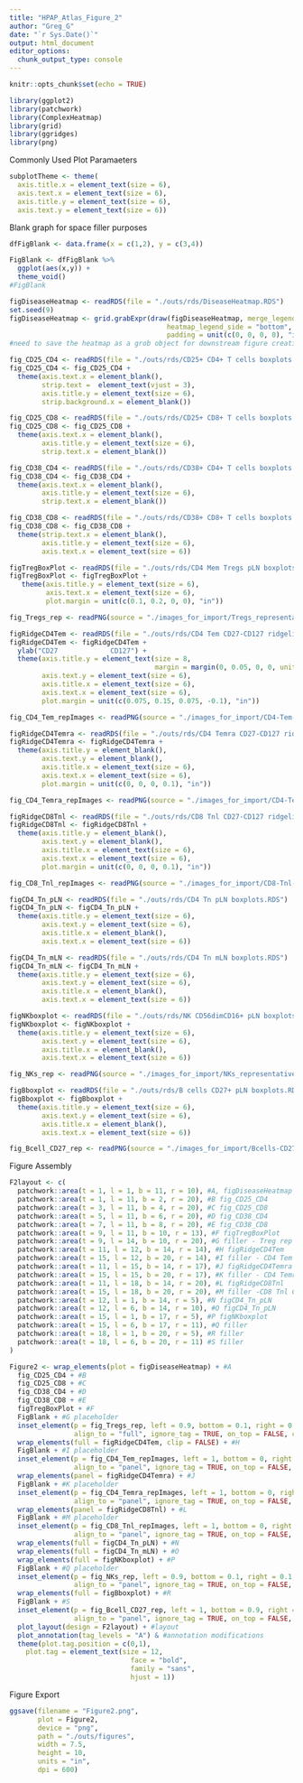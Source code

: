 ```yaml
---
title: "HPAP_Atlas_Figure_2"
author: "Greg_G"
date: "`r Sys.Date()`"
output: html_document
editor_options: 
  chunk_output_type: console
---
```


```r
knitr::opts_chunk$set(echo = TRUE)
```

```r
library(ggplot2)
library(patchwork)
library(ComplexHeatmap)
library(grid)
library(ggridges)
library(png)
```

Commonly Used Plot Paramaeters
```r
subplotTheme <- theme(
  axis.title.x = element_text(size = 6),
  axis.text.x = element_text(size = 6),
  axis.title.y = element_text(size = 6),
  axis.text.y = element_text(size = 6))
```

Blank graph for space filler purposes
```r
dfFigBlank <- data.frame(x = c(1,2), y = c(3,4))

FigBlank <- dfFigBlank %>%
  ggplot(aes(x,y)) +
  theme_void()
#FigBlank
```

```r
figDiseaseHeatmap <- readRDS(file = "./outs/rds/DiseaseHeatmap.RDS")
set.seed(9)
figDiseaseHeatmap <- grid.grabExpr(draw(figDiseaseHeatmap, merge_legends = TRUE, 
                                       heatmap_legend_side = "bottom", 
                                       padding = unit(c(0, 0, 0, 0), "in")))
#need to save the heatmap as a grob object for downstream figure creation
```

```r
fig_CD25_CD4 <- readRDS(file = "./outs/rds/CD25+ CD4+ T cells boxplots.RDS")
fig_CD25_CD4 <- fig_CD25_CD4 +
  theme(axis.text.x = element_blank(),
        strip.text =  element_text(vjust = 3),
        axis.title.y = element_text(size = 6),
        strip.background.x = element_blank())
```

```r
fig_CD25_CD8 <- readRDS(file = "./outs/rds/CD25+ CD8+ T cells boxplots.RDS")
fig_CD25_CD8 <- fig_CD25_CD8 +
  theme(axis.text.x = element_blank(),
        axis.title.y = element_text(size = 6),
        strip.text.x = element_blank())
```

```r
fig_CD38_CD4 <- readRDS(file = "./outs/rds/CD38+ CD4+ T cells boxplots.RDS")
fig_CD38_CD4 <- fig_CD38_CD4 +
  theme(axis.text.x = element_blank(),
        axis.title.y = element_text(size = 6),
        strip.text.x = element_blank())
```

```r
fig_CD38_CD8 <- readRDS(file = "./outs/rds/CD38+ CD8+ T cells boxplots.RDS")
fig_CD38_CD8 <- fig_CD38_CD8 +
  theme(strip.text.x = element_blank(),
        axis.title.y = element_text(size = 6),
        axis.text.x = element_text(size = 6))
```

```r
figTregBoxPlot <- readRDS(file = "./outs/rds/CD4 Mem Tregs pLN boxplots.RDS")
figTregBoxPlot <- figTregBoxPlot +
   theme(axis.title.y = element_text(size = 6),
         axis.text.x = element_text(size = 6),
         plot.margin = unit(c(0.1, 0.2, 0, 0), "in"))
```

```r
fig_Tregs_rep <- readPNG(source = "./images_for_import/Tregs_representative.png", native = TRUE)
```

```r
figRidgeCD4Tem <- readRDS(file = "./outs/rds/CD4 Tem CD27-CD127 ridgelines.RDS")
figRidgeCD4Tem <- figRidgeCD4Tem +
  ylab("CD27             CD127") +
  theme(axis.title.y = element_text(size = 8, 
                                    margin = margin(0, 0.05, 0, 0, unit = "in")),
        axis.text.y = element_text(size = 6),
        axis.title.x = element_text(size = 6),
        axis.text.x = element_text(size = 6),
        plot.margin = unit(c(0.075, 0.15, 0.075, -0.1), "in"))
```

```r
fig_CD4_Tem_repImages <- readPNG(source = "./images_for_import/CD4-Tem-CD27-CD127_representative.png", native = TRUE)
```

```r
figRidgeCD4Temra <- readRDS(file = "./outs/rds/CD4 Temra CD27-CD127 ridgelines.RDS")
figRidgeCD4Temra <- figRidgeCD4Temra +
  theme(axis.title.y = element_blank(),
        axis.text.y = element_blank(),
        axis.title.x = element_text(size = 6),
        axis.text.x = element_text(size = 6),
        plot.margin = unit(c(0, 0, 0, 0.1), "in"))
```

```r
fig_CD4_Temra_repImages <- readPNG(source = "./images_for_import/CD4-Temra-CD27-CD127_representative.png", native = TRUE)
```

```r
figRidgeCD8Tnl <- readRDS(file = "./outs/rds/CD8 Tnl CD27-CD127 ridgelines.RDS")
figRidgeCD8Tnl <- figRidgeCD8Tnl +
  theme(axis.title.y = element_blank(),
        axis.text.y = element_blank(),
        axis.title.x = element_text(size = 6),
        axis.text.x = element_text(size = 6),
        plot.margin = unit(c(0, 0, 0, 0.1), "in"))
```

```r
fig_CD8_Tnl_repImages <- readPNG(source = "./images_for_import/CD8-Tnl-CD27-CD127_representative.png", native = TRUE)
```

```r
figCD4_Tn_pLN <- readRDS(file = "./outs/rds/CD4 Tn pLN boxplots.RDS")
figCD4_Tn_pLN <- figCD4_Tn_pLN +
  theme(axis.title.y = element_text(size = 6),
        axis.text.y = element_text(size = 6),
        axis.title.x = element_blank(),
        axis.text.x = element_text(size = 6))
```

```r
figCD4_Tn_mLN <- readRDS(file = "./outs/rds/CD4 Tn mLN boxplots.RDS")
figCD4_Tn_mLN <- figCD4_Tn_mLN +
  theme(axis.title.y = element_text(size = 6),
        axis.text.y = element_text(size = 6),
        axis.title.x = element_blank(),
        axis.text.x = element_text(size = 6))
```

```r
figNKboxplot <- readRDS(file = "./outs/rds/NK CD56dimCD16+ pLN boxplots.RDS")
figNKboxplot <- figNKboxplot +
  theme(axis.title.y = element_text(size = 6),
        axis.text.y = element_text(size = 6),
        axis.title.x = element_blank(),
        axis.text.x = element_text(size = 6))
```

```r
fig_NKs_rep <- readPNG(source = "./images_for_import/NKs_representative.png", native = TRUE)
```

```r
figBboxplot <- readRDS(file = "./outs/rds/B cells CD27+ pLN boxplots.RDS")
figBboxplot <- figBboxplot +
  theme(axis.title.y = element_text(size = 6),
        axis.text.y = element_text(size = 6),
        axis.title.x = element_blank(),
        axis.text.x = element_text(size = 6))
```

```r
fig_Bcell_CD27_rep <- readPNG(source = "./images_for_import/Bcells-CD27_representative.png", native = TRUE)
```

Figure Assembly
```r
F2layout <- c(
  patchwork::area(t = 1, l = 1, b = 11, r = 10), #A, figDiseaseHeatmap
  patchwork::area(t = 1, l = 11, b = 2, r = 20), #B fig_CD25_CD4
  patchwork::area(t = 3, l = 11, b = 4, r = 20), #C fig_CD25_CD8
  patchwork::area(t = 5, l = 11, b = 6, r = 20), #D fig_CD38_CD4
  patchwork::area(t = 7, l = 11, b = 8, r = 20), #E fig_CD38_CD8
  patchwork::area(t = 9, l = 11, b = 10, r = 13), #F figTregBoxPlot
  patchwork::area(t = 9, l = 14, b = 10, r = 20), #G filler - Treg rep plots
  patchwork::area(t = 11, l = 12, b = 14, r = 14), #H figRidgeCD4Tem
  patchwork::area(t = 15, l = 12, b = 20, r = 14), #I filler - CD4 Tem CD27/CD127 reps
  patchwork::area(t = 11, l = 15, b = 14, r = 17), #J figRidgeCD4Temra
  patchwork::area(t = 15, l = 15, b = 20, r = 17), #K filler - CD4 Temra CD27/CD127 reps
  patchwork::area(t = 11, l = 18, b = 14, r = 20), #L figRidgeCD8Tnl
  patchwork::area(t = 15, l = 18, b = 20, r = 20), #M filler -CD8 Tnl CD27/CD127 reps
  patchwork::area(t = 12, l = 1, b = 14, r = 5), #N figCD4_Tn_pLN
  patchwork::area(t = 12, l = 6, b = 14, r = 10), #O figCD4_Tn_pLN
  patchwork::area(t = 15, l = 1, b = 17, r = 5), #P figNKboxplot
  patchwork::area(t = 15, l = 6, b = 17, r = 11), #Q filler
  patchwork::area(t = 18, l = 1, b = 20, r = 5), #R filler
  patchwork::area(t = 18, l = 6, b = 20, r = 11) #S filler
)

Figure2 <- wrap_elements(plot = figDiseaseHeatmap) + #A 
  fig_CD25_CD4 + #B
  fig_CD25_CD8 + #C
  fig_CD38_CD4 + #D
  fig_CD38_CD8 + #E
  figTregBoxPlot + #F
  FigBlank + #G placeholder
  inset_element(p = fig_Tregs_rep, left = 0.9, bottom = 0.1, right = 0.1, top = 0.9, 
                align_to = "full", ignore_tag = TRUE, on_top = FALSE, clip = FALSE) + #G
  wrap_elements(full = figRidgeCD4Tem, clip = FALSE) + #H
  FigBlank + #I placeholder
  inset_element(p = fig_CD4_Tem_repImages, left = 1, bottom = 0, right = 0, top = 1, 
                align_to = "panel", ignore_tag = TRUE, on_top = FALSE, clip = FALSE) + #I
  wrap_elements(panel = figRidgeCD4Temra) + #J
  FigBlank + #K placeholder
  inset_element(p = fig_CD4_Temra_repImages, left = 1, bottom = 0, right = 0, top = 1, 
                align_to = "panel", ignore_tag = TRUE, on_top = FALSE, clip = FALSE) + #K
  wrap_elements(panel = figRidgeCD8Tnl) + #L
  FigBlank + #M placeholder
  inset_element(p = fig_CD8_Tnl_repImages, left = 1, bottom = 0, right = 0, top = 1, 
                align_to = "panel", ignore_tag = TRUE, on_top = FALSE, clip = FALSE) + #M
  wrap_elements(full = figCD4_Tn_pLN) + #N
  wrap_elements(full = figCD4_Tn_mLN) + #O
  wrap_elements(full = figNKboxplot) + #P
  FigBlank + #Q placeholder
  inset_element(p = fig_NKs_rep, left = 0.9, bottom = 0.1, right = 0.1, top = 0.9, 
                align_to = "panel", ignore_tag = TRUE, on_top = FALSE, clip = FALSE) + #Q
  wrap_elements(full = figBboxplot) + #R
  FigBlank + #S
  inset_element(p = fig_Bcell_CD27_rep, left = 1, bottom = 0.9, right = 0, top = 0.1, 
                align_to = "panel", ignore_tag = TRUE, on_top = FALSE, clip = FALSE) + #S
  plot_layout(design = F2layout) + #layout
  plot_annotation(tag_levels = "A") & #annotation modifications
  theme(plot.tag.position = c(0,1),
    plot.tag = element_text(size = 12,
                              face = "bold", 
                              family = "sans",
                              hjust = 1))
```

Figure Export
```r
ggsave(filename = "Figure2.png",
       plot = Figure2,
       device = "png",
       path = "./outs/figures",
       width = 7.5,
       height = 10,
       units = "in",
       dpi = 600)
```

